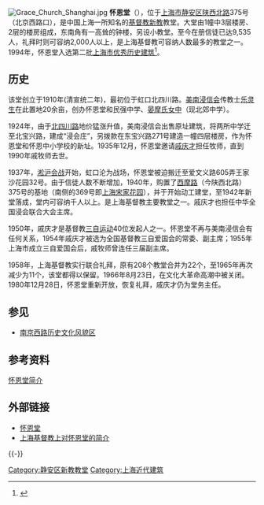 [[File:Grace_Church_Shanghai.jpg|thumb]]
'''怀恩堂'''（'''{{Lang-en|Grace Church}}'''），位于[[上海市|上海市]][[静安区|静安区]][[陕西北路|陕西北路]]375号（北京西路口），是中国上海一所知名的[[基督教|基督教]][[新教|新教]]教堂。大堂由1幢中3层楼房、2层的楼房组成，东南角有一高耸的钟楼，另设小教堂。至今在册信徒已达9,535人，礼拜时则可容纳2,000人以上，是上海基督教可容纳人数最多的教堂之一。1994年，怀恩堂入选第二批[[上海市优秀历史建筑|上海市优秀历史建筑]]<ref>{{Cite book|title=静安历史文化图录|last=龚德庆，张仁良主编|publisher=上海：[[同济大学出版社|同济大学出版社]]|year=2011.01|isbn=978-7-5608-4364-3|pages=276-278}}</ref>。

== 历史 ==
该堂创立于1910年(清宣统二年)，最初位于虹口北四川路。[[美南浸信会|美南浸信会]]传教士[[乐灵生|乐灵生]]在此置地20余亩，创办怀恩堂和民强中学、[[晏摩氏女中|晏摩氏女中]]（现北郊中学）。

1924年，由于[[北四川路|北四川路]]地价猛涨升值，美南浸信会出售原址建筑，将两所中学迁至北宝兴路，建成“浸会庄”，另拨款在东宝兴路271号建造一幢四层楼房，作为怀恩堂和怀恩中小学校的新址。1935年12月，怀恩堂邀请[[戚庆才|戚庆才]]担任牧师，直到1990年戚牧师去世。

1937年，[[淞沪会战|淞沪会战]]开始，虹口沦为战场，怀恩堂被迫搬迁至爱文义路605弄王家沙花园32号。由于信徒人数不断增加，1940年，购置了[[西摩路|西摩路]]（今陕西北路）375号的基地（南侧的369号即[[上海宋家花园|上海宋家花园]]），并于开始动工建堂，至1942年新堂落成，堂内可容纳千人以上。是上海基督教主要教堂之一。戚庆才也担任中华全国浸会联合大会主席。

1950年，戚庆才是基督教[[三自运动|三自运动]]40位发起人之一。怀恩堂不再与美南浸信会有任何关系，1954年戚庆才被选为全国基督教三自爱国会的常委、副主席；1955年上海市成立三自爱国会后，戚牧师曾连任三届副主席。

1958年，上海基督教实行联合礼拜，原有208个教堂合并为22个，至1965年再次减少为11个，该堂都得以保留。1966年8月23日，在文化大革命高潮中被关闭。1980年12月28日，怀恩堂重新开放，恢复礼拜，戚庆才仍为堂务主任。

== 参见  ==
*[[南京西路历史文化风貌区|南京西路历史文化风貌区]]
== 参考资料  ==
[https://web.archive.org/web/20131212154843/http://www.jinganmuseum.com/big5/cn/hnt/index.html 怀恩堂简介]

== 外部链接  ==
*[https://web.archive.org/web/20131212154843/http://www.jinganmuseum.com/big5/cn/hnt/index.html 怀恩堂]
*[https://web.archive.org/web/20130816102637/http://www.shjdj.com/jiaotang/shanghaijidujiao/338.1-huaientang.html 上海基督教上对怀恩堂的简介]

{{-}}
{{上海市第二批优秀历史建筑}}

[[Category:静安区新教教堂|Category:静安区新教教堂]]
[[Category:上海近代建筑|Category:上海近代建筑]]